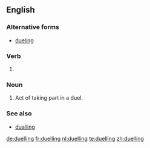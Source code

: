 ==English==

===Alternative forms===
* [[dueling]] {{qualifier|US}}

===Verb===
{{head|en|present participle}}

# {{context|British|lang=en}} {{present participle of|duel|lang=en}}

===Noun===
{{en-noun}}

# Act of taking part in a duel.

===See also===
* [[dualling]]

[[de:duelling]]
[[fr:duelling]]
[[nl:duelling]]
[[te:duelling]]
[[zh:duelling]]